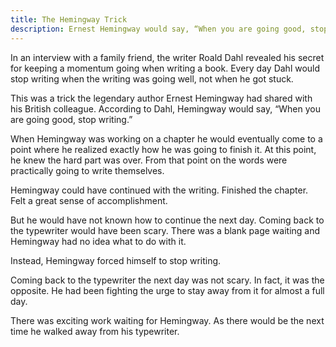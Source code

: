 ```yaml
---
title: The Hemingway Trick
description: Ernest Hemingway would say, “When you are going good, stop writing.”
---
```


In an interview with a family friend, the writer Roald Dahl revealed his secret for keeping a momentum going when writing a book. Every day Dahl would stop writing when the writing was going well, not when he got stuck.

This was a trick the legendary author Ernest Hemingway had shared with his British colleague. According to Dahl, Hemingway would say, “When you are going good, stop writing.”

When Hemingway was working on a chapter he would eventually come to a point where he realized exactly how he was going to finish it. At this point, he knew the hard part was over. From that point on the words were practically going to write themselves.

Hemingway could have continued with the writing. Finished the chapter. Felt a great sense of accomplishment.

But he would have not known how to continue the next day. Coming back to the typewriter would have been scary. There was a blank page waiting and Hemingway had no idea what to do with it.

Instead, Hemingway forced himself to stop writing.

Coming back to the typewriter the next day was not scary. In fact, it was the opposite. He had been fighting the urge to stay away from it for almost a full day.

There was exciting work waiting for Hemingway. As there would be the next time he walked away from his typewriter.
